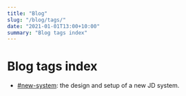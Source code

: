 ```yaml
---
title: "Blog"
slug: "/blog/tags/"
date: "2021-01-01T13:00+10:00"
summary: "Blog tags index"
---
```



# Blog tags index

- [#new-system](/blog/tags/new-system/): the design and setup of a new JD system.
